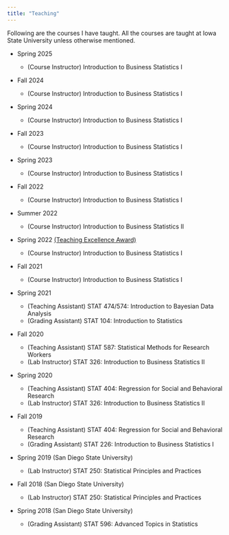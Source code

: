```yaml
---
title: "Teaching"
---
```


Following are the courses I have taught. All the courses are taught at Iowa State University unless otherwise mentioned.

-   Spring 2025

    -   (Course Instructor) Introduction to Business Statistics I

<!-- (https://drive.google.com/file/d/19sp9Y6NZfVWDlL0-AvAFiOCdkMjfrkHA/view?usp=sharing){target="_blank"} -->

<!-- -->

-   Fall 2024

    -   (Course Instructor) Introduction to Business Statistics I

-   Spring 2024

    -   (Course Instructor) Introduction to Business Statistics I

-   Fall 2023

    -   (Course Instructor) Introduction to Business Statistics I

-   Spring 2023

    -   (Course Instructor) Introduction to Business Statistics I

-   Fall 2022

    -   (Course Instructor) Introduction to Business Statistics I

-   Summer 2022

    -   (Course Instructor) Introduction to Business Statistics II

-   Spring 2022 [(Teaching Excellence Award)](https://www.parchment.com/u/award/8c2806c139618f48aa4d798354edb686){target="_blank"}

    -   (Course Instructor) Introduction to Business Statistics I

-   Fall 2021

    -   (Course Instructor) Introduction to Business Statistics I

-   Spring 2021

    -   (Teaching Assistant) STAT 474/574: Introduction to Bayesian Data Analysis
    -   (Grading Assistant) STAT 104: Introduction to Statistics

-   Fall 2020

    -   (Teaching Assistant) STAT 587: Statistical Methods for Research Workers
    -   (Lab Instructor) STAT 326: Introduction to Business Statistics II

-   Spring 2020

    -   (Teaching Assistant) STAT 404: Regression for Social and Behavioral Research
    -   (Lab Instructor) STAT 326: Introduction to Business Statistics II

-   Fall 2019

    -   (Teaching Assistant) STAT 404: Regression for Social and Behavioral Research
    -   (Grading Assistant) STAT 226: Introduction to Business Statistics I

-   Spring 2019 (San Diego State University)

    -   (Lab Instructor) STAT 250: Statistical Principles and Practices

-   Fall 2018 (San Diego State University)

    -   (Lab Instructor) STAT 250: Statistical Principles and Practices

-   Spring 2018 (San Diego State University)

    -   (Grading Assistant) STAT 596: Advanced Topics in Statistics
